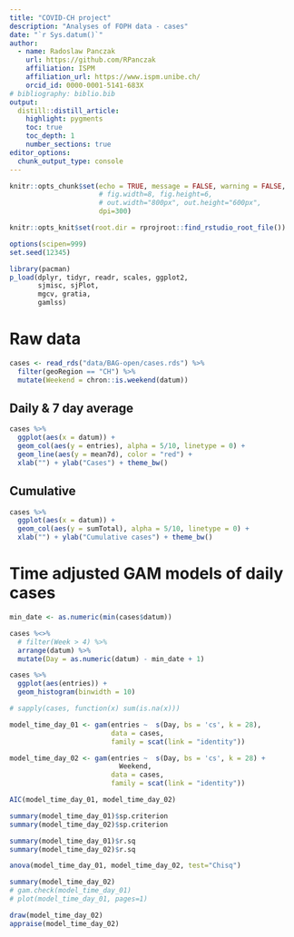 ```yaml
---
title: "COVID-CH project"
description: "Analyses of FOPH data - cases"
date: "`r Sys.datum()`"
author:
  - name: Radoslaw Panczak 
    url: https://github.com/RPanczak
    affiliation: ISPM
    affiliation_url: https://www.ispm.unibe.ch/
    orcid_id: 0000-0001-5141-683X
# bibliography: biblio.bib
output:
  distill::distill_article:
    highlight: pygments
    toc: true
    toc_depth: 1
    number_sections: true
editor_options: 
  chunk_output_type: console
---
```


<!-- ------------------------------------------------------------ --> 
<!-- ------------------------------------------------------------ --> 

```r
knitr::opts_chunk$set(echo = TRUE, message = FALSE, warning = FALSE, 
                      # fig.width=8, fig.height=6, 
                      # out.width="800px", out.height="600px",
                      dpi=300)

knitr::opts_knit$set(root.dir = rprojroot::find_rstudio_root_file())

options(scipen=999)
set.seed(12345)

library(pacman) 
p_load(dplyr, tidyr, readr, scales, ggplot2,
       sjmisc, sjPlot,
       mgcv, gratia,
       gamlss)
```

<!-- ------------------------------------------------------------ --> 

# Raw data 

```r
cases <- read_rds("data/BAG-open/cases.rds") %>% 
  filter(geoRegion == "CH") %>% 
  mutate(Weekend = chron::is.weekend(datum)) 
```

## Daily & 7 day average

```r
cases %>% 
  ggplot(aes(x = datum)) + 
  geom_col(aes(y = entries), alpha = 5/10, linetype = 0) + 
  geom_line(aes(y = mean7d), color = "red") + 
  xlab("") + ylab("Cases") + theme_bw()
```

## Cumulative

```r
cases %>% 
  ggplot(aes(x = datum)) + 
  geom_col(aes(y = sumTotal), alpha = 5/10, linetype = 0) + 
  xlab("") + ylab("Cumulative cases") + theme_bw()
```

<!-- ------------------------------------------------------------ --> 

# Time adjusted GAM models of daily cases

```r
min_date <- as.numeric(min(cases$datum))

cases %<>% 
  # filter(Week > 4) %>% 
  arrange(datum) %>% 
  mutate(Day = as.numeric(datum) - min_date + 1)

cases %>% 
  ggplot(aes(entries)) +
  geom_histogram(binwidth = 10)

# sapply(cases, function(x) sum(is.na(x)))
```

```r
model_time_day_01 <- gam(entries ~  s(Day, bs = 'cs', k = 28), 
                         data = cases, 
                         family = scat(link = "identity"))

model_time_day_02 <- gam(entries ~  s(Day, bs = 'cs', k = 28) +
                           Weekend, 
                         data = cases, 
                         family = scat(link = "identity"))
```

```r
AIC(model_time_day_01, model_time_day_02)

summary(model_time_day_01)$sp.criterion
summary(model_time_day_02)$sp.criterion

summary(model_time_day_01)$r.sq
summary(model_time_day_02)$r.sq

anova(model_time_day_01, model_time_day_02, test="Chisq")
```

```r
summary(model_time_day_02)
# gam.check(model_time_day_01)
# plot(model_time_day_01, pages=1)

draw(model_time_day_02)
appraise(model_time_day_02)
```

